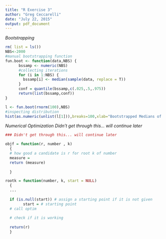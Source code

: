 ```yaml
---
title: "R Exercise 3"
author: "Greg Ceccarelli"
date: "July 22, 2015"
output: pdf_document
---
```


*Bootstrapping*

```r

rm( list = ls())
NBS<-2000
#manual bootstrapping function
fun.boot <- function(data,NBS) {
      bssamp <- numeric(NBS)
      #collecting iterations
      for (i in 1:NBS) {
        bssamp[i] <- median(sample(data, replace = T))
      }
      conf = quantile(bssamp,c(.025,.5,.975)) 
      return(list(bssamp,conf))   
}

l <- fun.boot(rnorm(100),NBS)
#inspecting distribution
hist(as.numeric(unlist(l[1])),breaks=100,xlab="Bootstrapped Medians of rnorm dist")
```

*Numerical Optimization*
*Didn't get through this... will continue later*

```r

### Didn't get through this... will continue later

objf = function(r, number , k) 
  {
  # how good a candidate is r for root k of number
  measure =   
  return (measure)
  
  }

rootk = function(number, k, start = NULL)
  {
  ...
  
  if (is.null(start)) # assign a starting point if it is not given
        start = # starting point
  # call optim
    
  # check if it is working
    
  return(r)
  }

```


